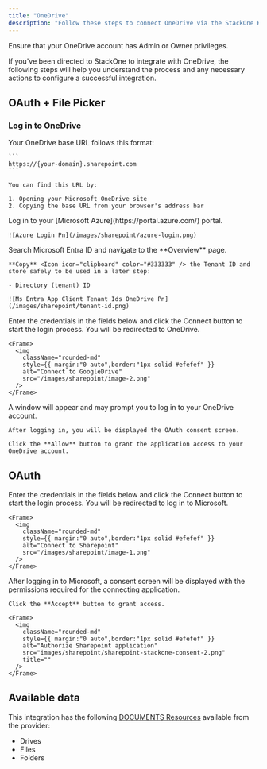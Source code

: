 ```yaml
---
title: "OneDrive"
description: "Follow these steps to connect OneDrive via the StackOne Hub successfully."
---
```



<Warning>
  Ensure that your OneDrive account has Admin or Owner privileges.
</Warning>

If you've been directed to StackOne to integrate with OneDrive, the following steps will help you understand the process and any necessary actions to configure a successful integration.

## OAuth \+ File Picker

### Log in to OneDrive

<Steps>
  <Step title="Get your OneDrive Base URL">
    Your OneDrive base URL follows this format:

    ```
    https://{your-domain}.sharepoint.com
    ```

    You can find this URL by:

    1. Opening your Microsoft OneDrive site
    2. Copying the base URL from your browser's address bar
  </Step>
  <Step title="Log in to Microsoft Azure">
    Log in to your [Microsoft Azure](https://portal.azure.com/) portal.

    ![Azure Login Pn](/images/sharepoint/azure-login.png)
  </Step>
  <Step title="Obtain your Tenant ID">
    Search Microsoft Entra ID and navigate to the **Overview** page.

    **Copy** <Icon icon="clipboard" color="#333333" /> the Tenant ID and store safely to be used in a later step:

    - Directory (tenant) ID

    ![Ms Entra App Client Tenant Ids OneDrive Pn](/images/sharepoint/tenant-id.png)
  </Step>
  <Step title="Connect to OneDrive">
    Enter the credentials in the fields below and click the Connect button to start the login process. You will be redirected to OneDrive.

    <Frame>
      <img
        className="rounded-md"
        style={{ margin:"0 auto",border:"1px solid #efefef" }}
        alt="Connect to GoogleDrive"
        src="/images/sharepoint/image-2.png"
      />
    </Frame>
  </Step>
  <Step title="Grant OAuth Application Consent">
    A window will appear and may prompt you to log in to your OneDrive account.

    After logging in, you will be displayed the OAuth consent screen.

    Click the **Allow** button to grant the application access to your OneDrive account.
  </Step>
</Steps>

## OAuth

<Steps>
  <Step title="Connect to OneDrive">
    Enter the credentials in the fields below and click the Connect button to start the login process. You will be redirected to log in to Microsoft.

    <Frame>
      <img
        className="rounded-md"
        style={{ margin:"0 auto",border:"1px solid #efefef" }}
        alt="Connect to Sharepoint"
        src="/images/sharepoint/image-1.png"
      />
    </Frame>
  </Step>
  <Step title="Authorize the Application">
    After logging in to Microsoft, a consent screen will be displayed with the permissions required for the connecting application.

    Click the **Accept** button to grant access.

    <Frame>
      <img
        className="rounded-md"
        style={{ margin:"0 auto",border:"1px solid #efefef" }}
        alt="Authorize Sharepoint application"
        src="images/sharepoint/sharepoint-stackone-consent-2.png"
        title=""
      />
    </Frame>
  </Step>
</Steps>

<IntegrationFooter />

## Available data

This integration has the following [DOCUMENTS Resources](https://docs.stackone.com/reference/getting-started-with-your-api) available from the provider:

- Drives
- Files
- Folders
